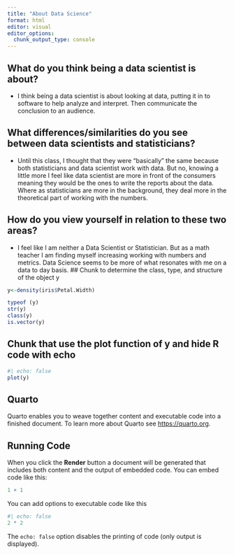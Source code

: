 ```yaml
---
title: "About Data Science"
format: html
editor: visual
editor_options: 
  chunk_output_type: console
---
```


## What do you think being a data scientist is about?

-   I think being a data scientist is about looking at data, putting it in to software to help analyze and interpret. Then communicate the conclusion to an audience.

## What differences/similarities do you see between data scientists and statisticians?

-   Until this class, I thought that they were "basically" the same because both statisticians and data scientist work with data. But no, knowing a little more I feel like data scientist are more in front of the consumers meaning they would be the ones to write the reports about the data. Where as statisticians are more in the background, they deal more in the theoretical part of working with the numbers.

## How do you view yourself in relation to these two areas?

-   I feel like I am neither a Data Scientist or Statistician. But as a math teacher I am finding myself increasing working with numbers and metrics. Data Science seems to be more of what resonates with me on a data to day basis. \## Chunk to determine the class, type, and structure of the object y

```r
y<-density(iris$Petal.Width)
```

```r
typeof (y)
str(y)
class(y)
is.vector(y)
```

## Chunk that use the plot function of y and hide R code with echo

```r
#| echo: false
plot(y)
```

## Quarto

Quarto enables you to weave together content and executable code into a finished document. To learn more about Quarto see <https://quarto.org>.

## Running Code

When you click the **Render** button a document will be generated that includes both content and the output of embedded code. You can embed code like this:

```r
1 + 1
```

You can add options to executable code like this

```r
#| echo: false
2 * 2
```

The `echo: false` option disables the printing of code (only output is displayed).
